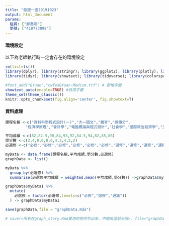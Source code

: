 ```yaml
---
title: "每週一圖20191023"
output: html_document
params:
  組員: ["鄭喬翊"]  
  學號: ["410773098"]
---
```


#### 環境設定

以下為老師執行時一定會存在的環境設定
```r
rm(list=ls())
library(dplyr); library(stringr); library(ggplot2); library(plotly); library(lubridate); library(readr); library(colorspace); library(grDevices); library(shiny); library(shinyjs); library(scales)
library(tidyr); library(showtext); library(tidyverse); library(colorspace)

#font_add("QYuan","cwTeXQYuan-Medium.ttf") # 新增字體
showtext_auto(enable=TRUE) #啟用字體
theme_set(theme_classic())
knitr::opts_chunk$set(fig.align='center', fig.showtext=T)
```

#### 資料處理
  
```r
課程名稱 <-c("資料科學程式設計(ㄧ)","大一國文","體育","微積分",
         "經濟學原理","會計學","電腦概論與程式設計","社會學","國際政治經濟學","生物科技與當代世界","兩岸關係與國際政治")

平均成績 <-c(82,82.5,90,84,93,92,84.5,94,82,85,86)
學分數 <-c(2,4,0,6,8,6,4,3,4,2,2)
必選修 <-c("必修","必修","必修","必修","必修","必修","選修","選修","選修","通識","通識")

myData <- data.frame(課程名稱,平均成績,學分數,必選修)
graphData <- list()

myData %>%
  group_by(必選修) %>%
  summarise(必選修平均成績 = weighted.mean(平均成績,學分數)) ->graphData$myData1

graphData$myData1 %>%
  mutate(
    必選修 = factor(必選修,levels=c("必修","選修","通識"))
  ) -> graphData$myData1

save(graphData,file = "graphData.Rda")

# save(<所有在graph_story.Rmd要用的物件列出來，中間用逗號分隔>, file="graphData.Rda") # 此行放在最後一行
```

